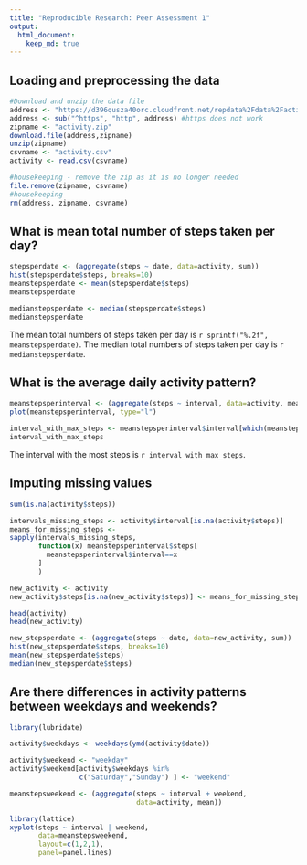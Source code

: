 ```yaml
---
title: "Reproducible Research: Peer Assessment 1"
output: 
  html_document:
    keep_md: true
---
```



## Loading and preprocessing the data

```r
#Download and unzip the data file
address <- "https://d396qusza40orc.cloudfront.net/repdata%2Fdata%2Factivity.zip"
address <- sub("^https", "http", address) #https does not work
zipname <- "activity.zip"
download.file(address,zipname)
unzip(zipname)
csvname <- "activity.csv"
activity <- read.csv(csvname)

#housekeeping - remove the zip as it is no longer needed
file.remove(zipname, csvname)
#housekeeping
rm(address, zipname, csvname)
```

## What is mean total number of steps taken per day?

```r
stepsperdate <- (aggregate(steps ~ date, data=activity, sum))
hist(stepsperdate$steps, breaks=10)
meanstepsperdate <- mean(stepsperdate$steps)
meanstepsperdate

medianstepsperdate <- median(stepsperdate$steps)
medianstepsperdate
```

The mean total numbers of steps taken per day is `r sprintf("%.2f", meanstepsperdate)`.
The median total numbers of steps taken per day is `r medianstepsperdate`.


## What is the average daily activity pattern?

```r
meanstepsperinterval <- (aggregate(steps ~ interval, data=activity, mean))
plot(meanstepsperinterval, type="l")

interval_with_max_steps <- meanstepsperinterval$interval[which(meanstepsperinterval$steps == max(meanstepsperinterval$steps))]
interval_with_max_steps 
```

The interval with the most steps is `r interval_with_max_steps`.

## Imputing missing values
```r
sum(is.na(activity$steps))

intervals_missing_steps <- activity$interval[is.na(activity$steps)]
means_for_missing_steps <-
sapply(intervals_missing_steps,
       function(x) meanstepsperinterval$steps[
         meanstepsperinterval$interval==x
       ]
       )

new_activity <- activity
new_activity$steps[is.na(new_activity$steps)] <- means_for_missing_steps

head(activity)
head(new_activity)
```


```r

new_stepsperdate <- (aggregate(steps ~ date, data=new_activity, sum))
hist(new_stepsperdate$steps, breaks=10)
mean(new_stepsperdate$steps)
median(new_stepsperdate$steps)

```



## Are there differences in activity patterns between weekdays and weekends?
```r
library(lubridate)

activity$weekdays <- weekdays(ymd(activity$date))

activity$weekend <- "weekday"
activity$weekend[activity$weekdays %in%
                 c("Saturday","Sunday") ] <- "weekend"

meanstepsweekend <- (aggregate(steps ~ interval + weekend,
                               data=activity, mean))

library(lattice)
xyplot(steps ~ interval | weekend,
       data=meanstepsweekend,
       layout=c(1,2,1),
       panel=panel.lines)
```


```r

```


